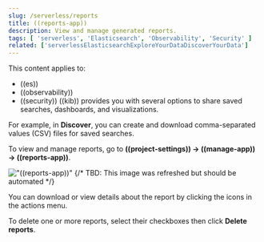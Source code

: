 ```yaml
---
slug: /serverless/reports
title: ((reports-app))
description: View and manage generated reports.
tags: [ 'serverless', 'Elasticsearch', 'Observability', 'Security' ]
related: ['serverlessElasticsearchExploreYourDataDiscoverYourData']
---
```


<DocBadge template="technical preview" />
This content applies to: 

- ((es))
- ((observability))
- ((security))
((kib)) provides you with several options to share saved searches, dashboards, and visualizations.

For example, in **Discover**, you can create and download comma-separated values (CSV) files for saved searches.

To view and manage reports, go to **((project-settings)) → ((manage-app)) → ((reports-app))**.

!["((reports-app))"](../images/reports-management.png)
{/* TBD: This image was refreshed but should be automated */}

You can download or view details about the report by clicking the icons in the actions menu.

To delete one or more reports, select their checkboxes then click **Delete reports**.

